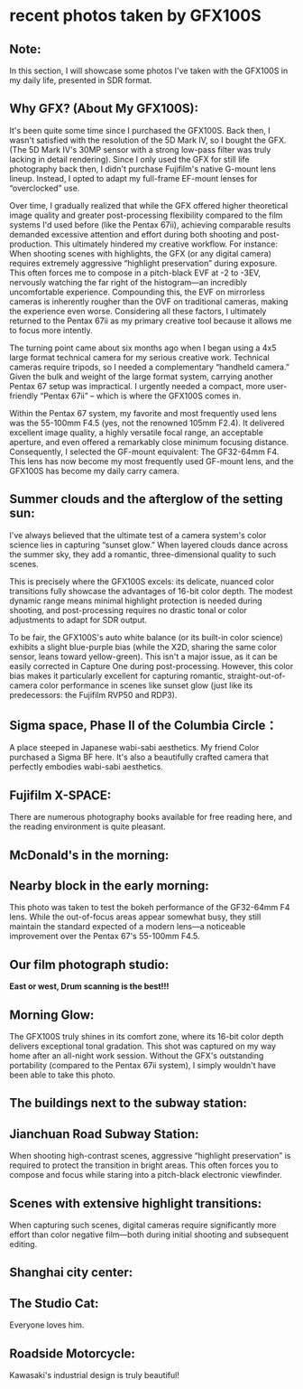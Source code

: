 # recent photos taken by GFX100S



## Note:
In this section, I will showcase some photos I've taken with the GFX100S in my daily life, presented in SDR format.  

## Why GFX? (About My GFX100S):
It's been quite some time since I purchased the GFX100S. Back then, I wasn't satisfied with the resolution of the 5D Mark IV, so I bought the GFX. (The 5D Mark IV's 30MP sensor with a strong low-pass filter was truly lacking in detail rendering). Since I only used the GFX for still life photography back then, I didn't purchase Fujifilm's native G-mount lens lineup. Instead, I opted to adapt my full-frame EF-mount lenses for “overclocked” use.  

Over time, I gradually realized that while the GFX offered higher theoretical image quality and greater post-processing flexibility compared to the film systems I'd used before (like the Pentax 67ii), achieving comparable results demanded excessive attention and effort during both shooting and post-production. This ultimately hindered my creative workflow. For instance: When shooting scenes with highlights, the GFX (or any digital camera) requires extremely aggressive “highlight preservation” during exposure. This often forces me to compose in a pitch-black EVF at -2 to -3EV, nervously watching the far right of the histogram—an incredibly uncomfortable experience. Compounding this, the EVF on mirrorless cameras is inherently rougher than the OVF on traditional cameras, making the experience even worse. Considering all these factors, I ultimately returned to the Pentax 67ii as my primary creative tool because it allows me to focus more intently.  

The turning point came about six months ago when I began using a 4x5 large format technical camera for my serious creative work. Technical cameras require tripods, so I needed a complementary “handheld camera.” Given the bulk and weight of the large format system, carrying another Pentax 67 setup was impractical. I urgently needed a compact, more user-friendly “Pentax 67ii” – which is where the GFX100S comes in.  

Within the Pentax 67 system, my favorite and most frequently used lens was the 55-100mm F4.5 (yes, not the renowned 105mm F2.4). It delivered excellent image quality, a highly versatile focal range, an acceptable aperture, and even offered a remarkably close minimum focusing distance. Consequently, I selected the GF-mount equivalent: The GF32-64mm F4. This lens has now become my most frequently used GF-mount lens, and the GFX100S has become my daily carry camera.  



## Summer clouds and the afterglow of the setting sun:
I've always believed that the ultimate test of a camera system's color science lies in capturing “sunset glow.” When layered clouds dance across the summer sky, they add a romantic, three-dimensional quality to such scenes.  

This is precisely where the GFX100S excels: its delicate, nuanced color transitions fully showcase the advantages of 16-bit color depth. The modest dynamic range means minimal highlight protection is needed during shooting, and post-processing requires no drastic tonal or color adjustments to adapt for SDR output.  

To be fair, the GFX100S's auto white balance (or its built-in color science) exhibits a slight blue-purple bias (while the X2D, sharing the same color sensor, leans toward yellow-green). This isn't a major issue, as it can be easily corrected in Capture One during post-processing. However, this color bias makes it particularly excellent for capturing romantic, straight-out-of-camera color performance in scenes like sunset glow (just like its predecessors: the Fujifilm RVP50 and RDP3).  

<Photo src={_DSF6994} json={_DSF6994JSON} />
<Photo src={_DSF7025} json={_DSF7025JSON} />

## Sigma space, Phase II of the Columbia Circle：
A place steeped in Japanese wabi-sabi aesthetics. My friend Color purchased a Sigma BF here. It's also a beautifully crafted camera that perfectly embodies wabi-sabi aesthetics.  

<Photo src={_DSF7539} json={_DSF7539JSON} />
<Photo src={_DSF7046} json={_DSF7046JSON} />
<Photo src={_DSF7048} json={_DSF7048JSON} />
<Photo src={_DSF7067} json={_DSF7067JSON} />
<Photo src={_DSF7071} json={_DSF7071JSON} />
<Photo src={_DSF7076} json={_DSF7076JSON} />

## Fujifilm X-SPACE:
There are numerous photography books available for free reading here, and the reading environment is quite pleasant.  

<Photo src={_DSF7088} json={_DSF7088JSON} />

## McDonald's in the morning:
<Photo src={_DSF7166} json={_DSF7166JSON} />

## Nearby block in the early morning:
This photo was taken to test the bokeh performance of the GF32-64mm F4 lens. While the out-of-focus areas appear somewhat busy, they still maintain the standard expected of a modern lens—a noticeable improvement over the Pentax 67's 55-100mm F4.5.  

<Photo src={_DSF7183} json={_DSF7183JSON} />
<Photo src={_DSF7195} json={_DSF7195JSON} />

## Our film photograph studio:
**East or west, Drum scanning is the best!!!**  

<Photo src={_DSF7225} json={_DSF7225JSON} />
<Photo src={_DSF7233} json={_DSF7233JSON} />
<Photo src={_DSF7237} json={_DSF7237JSON} />
<Photo src={_DSF7242} json={_DSF7242JSON} />
<Photo src={_DSF7252} json={_DSF7252JSON} />
<Photo src={_DSF7254} json={_DSF7254JSON} />

## Morning Glow:
The GFX100S truly shines in its comfort zone, where its 16-bit color depth delivers exceptional tonal gradation. This shot was captured on my way home after an all-night work session. Without the GFX's outstanding portability (compared to the Pentax 67ii system), I simply wouldn't have been able to take this photo.  

<Photo src={_DSF7277} json={_DSF7277JSON} />

## The buildings next to the subway station:
<Photo src={_DSF7294} json={_DSF7294JSON} />

## Jianchuan Road Subway Station:
When shooting high-contrast scenes, aggressive “highlight preservation” is required to protect the transition in bright areas. This often forces you to compose and focus while staring into a pitch-black electronic viewfinder.  

<Photo src={_DSF7461} json={_DSF7461JSON} />
<Photo src={_DSF7465} json={_DSF7465JSON} />

## Scenes with extensive highlight transitions:
When capturing such scenes, digital cameras require significantly more effort than color negative film—both during initial shooting and subsequent editing.  

<Photo src={_DSF7440} json={_DSF7440JSON} />
<Photo src={_DSF7442} json={_DSF7442JSON} />
<Photo src={_DSF7449} json={_DSF7449JSON} />
<Photo src={_DSF7459} json={_DSF7459JSON} />

## Shanghai city center:
<Photo src={_DSF7315} json={_DSF7315JSON} />
<Photo src={_DSF7317} json={_DSF7317JSON} />
<Photo src={_DSF7329} json={_DSF7329JSON} />
<Photo src={_DSF7469} json={_DSF7469JSON} />
<Photo src={_DSF7470} json={_DSF7470JSON} />
<Photo src={_DSF7486} json={_DSF7486JSON} />
<Photo src={_DSF7499} json={_DSF7499JSON} />
<Photo src={_DSF7519} json={_DSF7519JSON} />

## The Studio Cat:
Everyone loves him.  

<Photo src={_DSF7403} json={_DSF7403JSON} />
<Photo src={_DSF7421} json={_DSF7421JSON} />

## Roadside Motorcycle:
Kawasaki's industrial design is truly beautiful!  

<Photo src={_DSF7436} json={_DSF7436JSON} />








